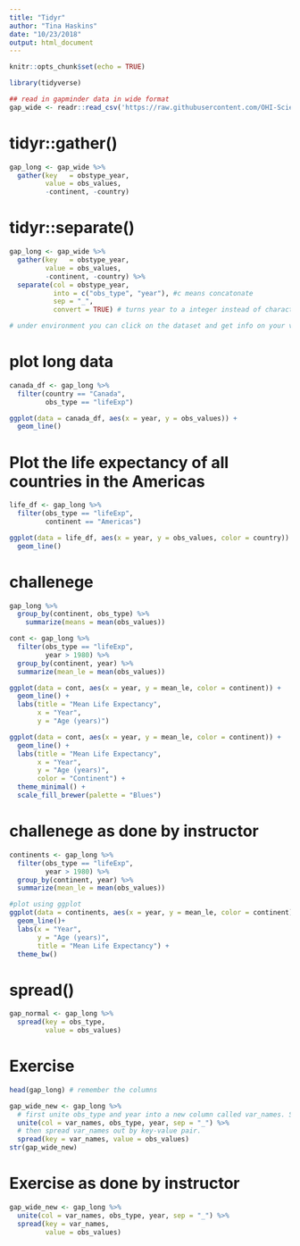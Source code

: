 ```yaml
---
title: "Tidyr"
author: "Tina Haskins"
date: "10/23/2018"
output: html_document
---
```


```r
knitr::opts_chunk$set(echo = TRUE)
```

```r
library(tidyverse)

## read in gapminder data in wide format
gap_wide <- readr::read_csv('https://raw.githubusercontent.com/OHI-Science/data-science-training/master/data/gapminder_wide.csv')

```

# tidyr::gather()

```r
gap_long <- gap_wide %>% 
  gather(key   = obstype_year,
         value = obs_values,
         -continent, -country)
```

# tidyr::separate()

```r
gap_long <- gap_wide %>% 
  gather(key   = obstype_year,
         value = obs_values,
         -continent, -country) %>% 
  separate(col = obstype_year,
           into = c("obs_type", "year"), #c means concatonate
           sep = "_",
           convert = TRUE) # turns year to a integer instead of character

# under environment you can click on the dataset and get info on your variables
```

# plot long data

```r
canada_df <- gap_long %>% 
  filter(country == "Canada",
         obs_type == "lifeExp")

ggplot(data = canada_df, aes(x = year, y = obs_values)) +
  geom_line()
```

# Plot the life expectancy of all countries in the Americas
```r
life_df <- gap_long %>% 
  filter(obs_type == "lifeExp",
         continent == "Americas")

ggplot(data = life_df, aes(x = year, y = obs_values, color = country)) +
  geom_line()
```

# challenege

```r
gap_long %>% 
  group_by(continent, obs_type) %>%
    summarize(means = mean(obs_values))

cont <- gap_long %>% 
  filter(obs_type == "lifeExp", 
         year > 1980) %>% 
  group_by(continent, year) %>% 
  summarize(mean_le = mean(obs_values))

ggplot(data = cont, aes(x = year, y = mean_le, color = continent)) + 
  geom_line() +
  labs(title = "Mean Life Expectancy",
       x = "Year",
       y = "Age (years)") 

ggplot(data = cont, aes(x = year, y = mean_le, color = continent)) + 
  geom_line() +
  labs(title = "Mean Life Expectancy",
       x = "Year",
       y = "Age (years)",
       color = "Continent") +
  theme_minimal() +
  scale_fill_brewer(palette = "Blues")  

```

# challenege as done by instructor

```r
continents <- gap_long %>% 
  filter(obs_type == "lifeExp",
         year > 1980) %>% 
  group_by(continent, year) %>% 
  summarize(mean_le = mean(obs_values))

#plot using ggplot
ggplot(data = continents, aes(x = year, y = mean_le, color = continent)) +
  geom_line()+
  labs(x = "Year",
       y = "Age (years)",
       title = "Mean Life Expectancy") +
  theme_bw()
```

# spread()

```r
gap_normal <- gap_long %>% 
  spread(key = obs_type,
         value = obs_values)
```

# Exercise

```r
head(gap_long) # remember the columns

gap_wide_new <- gap_long %>% 
  # first unite obs_type and year into a new column called var_names. Separate by _
  unite(col = var_names, obs_type, year, sep = "_") %>% 
  # then spread var_names out by key-value pair.
  spread(key = var_names, value = obs_values)
str(gap_wide_new)
```

# Exercise as done by instructor

```r
gap_wide_new <- gap_long %>% 
  unite(col = var_names, obs_type, year, sep = "_") %>% 
  spread(key = var_names,
         value = obs_values)
```

